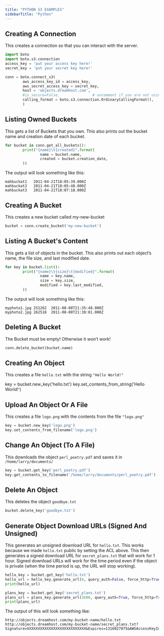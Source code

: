 ```yaml
--- 
title: "PYTHON S3 EXAMPLES"
sidebarTitle: "Python"
---
```


## Creating A Connection

This creates a connection so that you can interact with the server.

```python Python
import boto
import boto.s3.connection
access_key = 'put your access key here!'
secret_key = 'put your secret key here!'

conn = boto.connect_s3(
        aws_access_key_id = access_key,
        aws_secret_access_key = secret_key,
        host = 'objects.dreamhost.com',
        #is_secure=False,               # uncomment if you are not using ssl
        calling_format = boto.s3.connection.OrdinaryCallingFormat(),
        )
```

## Listing Owned Buckets

This gets a list of Buckets that you own. This also prints out the bucket name and creation date of each bucket.

```python Python
for bucket in conn.get_all_buckets():
        print("{name}\t{created}".format(
                name = bucket.name,
                created = bucket.creation_date,
        ))
```

The output will look something like this:

```
mahbuckat1   2011-04-21T18:05:39.000Z
mahbuckat2   2011-04-21T18:05:48.000Z
mahbuckat3   2011-04-21T18:07:18.000Z
```

## Creating A Bucket

This creates a new bucket called my-new-bucket

```python Python
bucket = conn.create_bucket('my-new-bucket')
```

## Listing A Bucket's Content

This gets a list of objects in the bucket. This also prints out each object’s name, the file size, and last modified date.

```python Python
for key in bucket.list():
        print("{name}\t{size}\t{modified}".format(
                name = key.name,
                size = key.size,
                modified = key.last_modified,
        ))
```

The output will look something like this:

```
myphoto1.jpg 251262  2011-08-08T21:35:48.000Z
myphoto2.jpg 262518  2011-08-08T21:38:01.000Z
```

## Deleting A Bucket

<Note>
The Bucket must be empty! Otherwise it won’t work!
</Note>

```python Python
conn.delete_bucket(bucket.name)
```

## Creating An Object

This creates a file `hello.txt` with the string `"Hello World!"`

key = bucket.new_key('hello.txt')
key.set_contents_from_string('Hello World!')

## Upload An Object Or A File

This creates a file `logo.png` with the contents from the file `"logo.png"`

```python Python
key = bucket.new_key('logo.png')
key.set_contents_from_filename('logo.png')
```

## Change An Object (To A File)

This downloads the object `perl_poetry.pdf` and saves it in `/home/larry/documents/`

```python Python
key = bucket.get_key('perl_poetry.pdf')
key.get_contents_to_filename('/home/larry/documents/perl_poetry.pdf')
```

## Delete An Object

This deletes the object `goodbye.txt`

```python Python
bucket.delete_key('goodbye.txt')
```

## Generate Object Download URLs (Signed And Unsigned)

This generates an unsigned download URL for `hello.txt`. This works because we made `hello.txt` public by setting the ACL above. This then generates a signed download URL for `secret_plans.txt` that will work for 1 hour. Signed download URLs will work for the time period even if the object is private (when the time period is up, the URL will stop working).

```python Python
hello_key = bucket.get_key('hello.txt')
hello_url = hello_key.generate_url(0, query_auth=False, force_http=True)
print(hello_url)

plans_key = bucket.get_key('secret_plans.txt')
plans_url = plans_key.generate_url(3600, query_auth=True, force_http=True)
print(plans_url)
```

The output of this will look something like:

```
http://objects.dreamhost.com/my-bucket-name/hello.txt
http://objects.dreamhost.com/my-bucket-name/secret_plans.txt?Signature=XXXXXXXXXXXXXXXXXXXXXXXXXXX&Expires=1316027075&AWSAccessKeyId=XXXXXXXXXXXXXXXXXXX
```